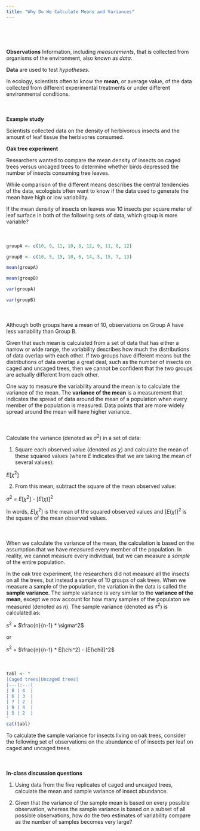 ```yaml
---
title: "Why Do We Calculate Means and Variances"
---
```


<div style = "margin-bottom:75px;">

</div>

<div style = "margin-bottom:50px;">

**Observations** Information, including *measurements*, that is collected from organisms of the environment, also known as *data*.

**Data** are used to test *hypotheses*.

In ecology, scientists often to know the **mean**, or average value, of the data collected from different experimental treatments or under different environmental conditions.  

</div>

<div style = "margin-bottom:50px;">

**Example study** 

Scientists collected data on the density of herbivorous insects and the amount of leaf tissue the herbivores consumed.

**Oak tree experiment**

Researchers wanted to compare the mean density of insects on caged trees versus uncaged trees to determine whether birds depressed the number of insects consuming tree leaves.

While comparison of the different means describes the central tendencies of the data,
ecologists often want to know if the data used to generate the mean have high or low variability.

If the mean density of insects on leaves was 10 insects per square meter of leaf surface in both of the following sets of data, which group is more variable?

</div>

<div style = "margin-bottom:50px;">
```r
groupA <- c(10, 9, 11, 10, 8, 12, 9, 11, 8, 12)

groupB <- c(10, 5, 15, 10, 6, 14, 5, 15, 7, 13)

mean(groupA)

mean(groupB)

var(groupA)

var(groupB)
```
</div>

<div style = "margin-bottom:50px;">

Although both groups have a mean of 10, observations on Group A have less variability than Group B.

Given that each mean is calculated from a set of data that has either a narrow or wide range, 
the variability describes how much the distributions of data overlap with each other. If two groups 
have different means but the distributions of data overlap a great deal, such as the number of insects on 
caged and uncaged trees, then we cannot be confident that the two groups are actually different from each other. 

One way to measure the variability around the mean is to calculate the variance of the mean. 
The **variance of the mean** is a measurement that indicates the spread of data around the mean of a population 
when every member of the population is measured. Data points that are more widely spread around the mean will 
have higher variance. 

</div>

<div style = "margin-bottom:50px;">

Calculate the variance (denoted as $\sigma^2$) in a set of data:

1. Square each observed value (denoted as $\chi$) and calculate the mean of these squared values (where *E* indicates that we are taking the mean of several values):

$E$[$\chi^2$]

2. From this mean, subtract the square of the mean observed value:

$\sigma^2$ = $E$[$\chi^2$] - [$E$($\chi$)]$^2$

In words, $E$[$\chi^2$] is the mean of the squared observed values and [$E$($\chi$)]$^2$ is the square of the mean observed values.

</div>

<div style = "margin-bottom:50px;">

When we calculate the variance of the mean, the calculation is based on the assumption that we have measured every member of the population. In reality, we cannot measure every individual, but we can measure a *sample* of the entire population.

In the oak tree experiment, the researchers did not measure all the insects on all the trees, but instead a sample of 10 groups of oak trees.
When we measure a sample of the population, the variation in the data is called the **sample variance**. The sample variance is very similar to the **variance of the mean**, except we now account for how many samples of the populaton we measured (denoted as $n$). The sample variance (denoted as $s^2$) is calculated as:

$s^2$ = $\frac{n}{n-1} * \sigma^2$

or 

$s^2$ = $\frac{n}{n-1} * E[\chi^2] - [E(\chi)]^2$

</div>

```r
tabl <- "
|Caged trees|Uncaged trees| 
|---|:--:|
| 8 | 4  |              
| 6 | 3  |              
| 7 | 2  |            
| 9 | 4  |            
| 5 | 2  |            
"
cat(tabl)
```

<div style = "margin-bottom:50px;">

To calculate the sample variance for insects living on oak trees, consider the following set of observations on the abundance of of insects per leaf on caged and uncaged trees.

</div>


<div style = "margin-bottom:50px;">

**In-class discussion questions**

1. Using data from the five replicates of caged and uncaged trees, calculate the mean and sample variance of insect abundance.

2. Given that the variance of the sample mean is based on every possible observation, whereas the sample variance 
is based on a subset of all possible observations, how do the two estimates of variability compare as the number of samples becomes very large?

</div>








